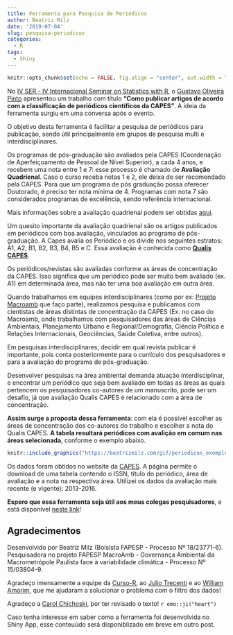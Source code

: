 ```yaml
---
title: Ferramenta para Pesquisa de Periódicos
author: Beatriz Milz
date: '2019-07-04'
slug: pesquisa-periodicos
categories:
  - R
tags:
  - Shiny
---
```


```r
knitr::opts_chunk$set(echo = FALSE, fig.align = "center", out.width = "100%")
```

No [IV SER - IV Internacional Seminar on Statistics with R](http://ser.uff.br/), o [Gustavo Oliveira Pinto](https://github.com/GustavoOPinto) apresentou um trabalho com título **"Como publicar artigos de acordo com a classificação de periódicos científicos da CAPES"**. A ideia da ferramenta surgiu em uma conversa após o evento. 


O objetivo desta ferramenta é facilitar a pesquisa de periódicos para publicação, sendo útil principalmente em grupos de pesquisa multi e interdisciplinares. 


Os programas de pós-graduação são avaliados pela CAPES (Coordenação de Aperfeiçoamento de Pessoal de Nível Superior), a cada 4 anos, e recebem uma nota entre 1 e 7: esse processo é chamado de **Avaliação Quadrienal**. Caso o curso receba notas 1 e 2, ele deixa de ser recomendado pela CAPES. Para que um programa de pós graduação possa oferecer Doutorado, é preciso ter nota mínima de 4. Programas com nota 7 são considerados programas de excelência, sendo referência internacional. 

Mais informações sobre a avaliação quadrienal podem ser obtidas [aqui](https://www.capes.gov.br/pt/acessoainformacao/perguntas-frequentes/avaliacao-da-pos-graduacao/7421-sobre-avaliacao-de-cursos).

Um quesito importante da avaliação quadrienal são os artigos publicados em periódicos com boa avaliação, vinculados ao programa de pós-graduação. A Capes avalia os Periódico e os divide nos seguintes estratos: A1, A2, B1, B2, B3, B4, B5 e C.
Essa avaliação é conhecida como [**Qualis CAPES**](https://sucupira.capes.gov.br/sucupira/public/consultas/coleta/veiculoPublicacaoQualis/listaConsultaGeralPeriodicos.jsf).

Os periódicos/revistas são avaliadas conforme as áreas de concentração da CAPES. Isso significa que um periódico pode ser muito bem avaliado (ex. A1) em determinada área, mas não ter uma boa avaliação em outra área.

Quando trabalhamos em equipes interdisciplinares (como por ex: [Projeto Macroamb](https://bv.fapesp.br/pt/auxilios/97000/governanca-ambiental-da-macrometropole-paulista-face-a-variabilidade-climatica/) que faço parte), realizamos pesquisa e publicamos com cientistas de áreas distintas de concentração da CAPES (Ex. no caso do Macroamb, onde trabalhamos com pesquisadores das áreas de Ciências Ambientais, Planejamento Urbano e Regional/Demografia, Ciência Política e Relações Internacionais, Geociências, Saúde Coletiva, entre outros). 

Em pesquisas interdisciplinares, decidir em qual revista publicar é importante, pois conta posteriormente para o currículo dos pesquisadores e para a avaliação do programa de pós-graduação. 

Desenvolver pesquisas na área ambiental demanda atuação interdisciplinar, e encontrar um periódico que seja bem avaliado em todas as áreas as quais pertencem os pesquisadores co-autores de um manuscrito, pode ser um desafio, já que avaliação Qualis CAPES é relacionado com a área de concentração.

**Assim surge a proposta dessa ferramenta**: com ela é possível escolher as áreas de concentração dos co-autores do trabalho e escolher a nota do Qualis CAPES. **A tabela resultará periódicos com avalição em comum nas áreas selecionada**, conforme o exemplo abaixo.


```r
knitr::include_graphics("https://beatrizmilz.com/gif/periodicos_exemplo.gif")
```


Os dados foram obtidos no website da [CAPES](https://sucupira.capes.gov.br/sucupira/public/consultas/coleta/veiculoPublicacaoQualis/listaConsultaGeralPeriodicos.jsf). A página permite o download de uma tabela contendo o ISSN, título do periódico, área de avaliação e a nota na respectiva área. Utilizei os dados da avaliação mais recente (e vigente): 2013-2016.

**Espero que essa ferramenta seja útil aos meus colegas pesquisadores**, e está disponível [neste link](https://beatriz-milz.shinyapps.io/pesquisa_periodicos/)!

## Agradecimentos 

Desenvolvido por Beatriz Milz (Bolsista FAPESP - Processo Nº 18/23771-6). 
Pesquisadora no projeto FAPESP MacroAmb - Governança Ambiental da Macrometrópole Paulista face à variabilidade climática - Processo Nº	15/03804-9. 

 Agradeço imensamente a equipe da [Curso-R](https://www.curso-r.com/), ao [Julio Trecenti](https://github.com/jtrecenti) e ao [William Amorim](https://github.com/williamorim), que me ajudaram a solucionar o problema com o filtro dos dados!
 
Agradeço a [Carol Chichoski](https://github.com/carolcichoski), por ter revisado o texto! `r emo::ji("heart")`
 
Caso tenha interesse em saber como a ferramenta foi desenvolvida no Shiny App, esse conteuúdo será disponiblizado em breve em outro post.
 